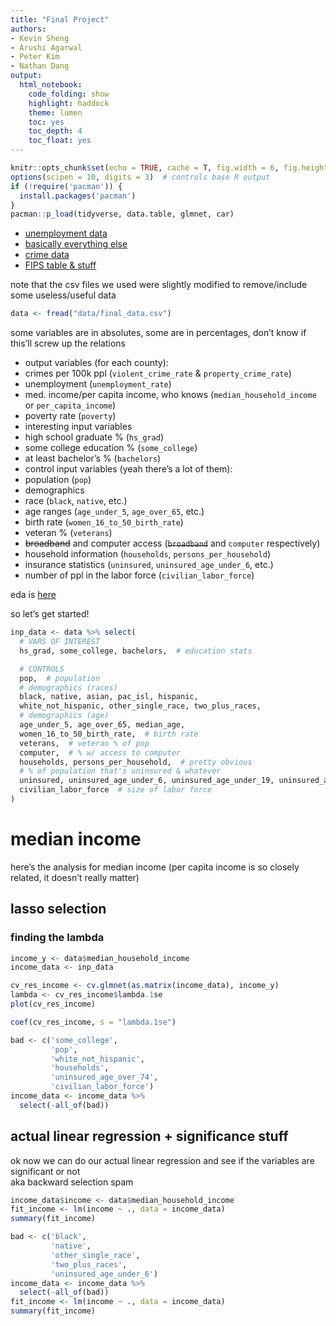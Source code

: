 ```yaml
---
title: "Final Project"
authors:
- Kevin Sheng
- Arushi Agarwal
- Peter Kim
- Nathan Dang
output:
  html_notebook:
    code_folding: show
    highlight: haddock
    theme: lumen
    toc: yes
    toc_depth: 4
    toc_float: yes
---
```


```r
knitr::opts_chunk$set(echo = TRUE, cache = T, fig.width = 6, fig.height = 3)
options(scipen = 10, digits = 3)  # controls base R output
if (!require('pacman')) {
  install.packages('pacman')
}
pacman::p_load(tidyverse, data.table, glmnet, car)
```

* [unemployment data](https://www.bls.gov/lau/)
* [basically everything else](https://www.openintro.org/data/index.php?data=county_complete)
* [crime data](https://ucr.fbi.gov/crime-in-the-u.s/2017/crime-in-the-u.s.-2017)
* [FIPS table & stuff](https://github.com/kjhealy/fips-codes/blob/master/state_and_county_fips_master.csv)

note that the csv files we used were slightly modified to remove/include some useless/useful data

```r
data <- fread("data/final_data.csv")
```

some variables are in absolutes, some are in percentages, don't know if this'll screw up the relations

* output variables (for each county):
* crimes per 100k ppl (`violent_crime_rate` & `property_crime_rate`)
* unemployment (`unemployment_rate`)
* med. income/per capita income, who knows (`median_household_income` or `per_capita_income`)
* poverty rate (`poverty`)
* interesting input variables
* high school graduate % (`hs_grad`)
* some college education % (`some_college`)
* at least bachelor's % (`bachelors`)
* control input variables (yeah there's a lot of them):
* population (`pop`)
* demographics
* race (`black`, `native`, etc.)
* age ranges (`age_under_5`, `age_over_65`, etc.)
* birth rate (`women_16_to_50_birth_rate`)
* veteran % (`veterans`)
* ~~broadband~~ and computer access (~~`broadband`~~ and `computer` respectively)
* household information (`households`, `persons_per_household`)
* insurance statistics (`uninsured`, `uninsured_age_under_6`, etc.)
* number of ppl in the labor force (`civilian_labor_force`)

eda is [here](eda.rmd)

so let's get started!

```r
inp_data <- data %>% select(
  # VARS OF INTEREST
  hs_grad, some_college, bachelors,  # education stats

  # CONTROLS
  pop,  # population
  # demographics (races)
  black, native, asian, pac_isl, hispanic,
  white_not_hispanic, other_single_race, two_plus_races,
  # demographics (age)
  age_under_5, age_over_65, median_age,
  women_16_to_50_birth_rate,  # birth rate
  veterans,  # veteran % of pop
  computer,  # % w/ access to computer
  households, persons_per_household,  # pretty obvious
  # % of population that's uninsured & whatever
  uninsured, uninsured_age_under_6, uninsured_age_under_19, uninsured_age_over_74,
  civilian_labor_force  # size of labor force
)
```

# median income

here's the analysis for median income (per capita income is so closely related, it doesn't really matter)

## lasso selection

### finding the lambda
```r
income_y <- data$median_household_income
income_data <- inp_data

cv_res_income <- cv.glmnet(as.matrix(income_data), income_y)
lambda <- cv_res_income$lambda.1se
plot(cv_res_income)
```

```r
coef(cv_res_income, s = "lambda.1se")
```

```r
bad <- c('some_college',
         'pop',
         'white_not_hispanic',
         'households',
         'uninsured_age_over_74',
         'civilian_labor_force')
income_data <- income_data %>%
  select(-all_of(bad))
```

## actual linear regression + significance stuff

ok now we can do our actual linear regression and see if the variables are significant or not \
aka backward selection spam
```r
income_data$income <- data$median_household_income
fit_income <- lm(income ~ ., data = income_data)
summary(fit_income)
```

```r
bad <- c('black',
         'native',
         'other_single_race',
         'two_plus_races',
         'uninsured_age_under_6')
income_data <- income_data %>%
  select(-all_of(bad))
fit_income <- lm(income ~ ., data = income_data)
summary(fit_income)
```
